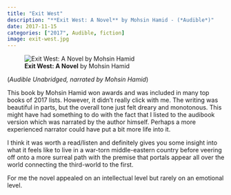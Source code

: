 ```yaml
---
title: "Exit West"
description: "**Exit West: A Novel** by Mohsin Hamid - (*Audible*)"
date: 2017-11-15
categories: ["2017", Audible, fiction]
image: exit-west.jpg
---
```

![**Exit West: A Novel** by Mohsin Hamid](exit-west.jpg){fig-align="left"}

(*Audible Unabridged, narrated by Mohsin Hamid*)

This book by Mohsin Hamid won awards and was included in many top books of 2017 lists. However, it didn't really click with me. The writing was beautiful in parts, but the overall tone just felt dreary and monotonous. This might have had something to do with the fact that I listed to the audibook version which was narrated by the author himself. Perhaps a more experienced narrator could have put a bit more life into it. 

I think it was worth a read/listen and definitely gives you some insight into what it feels like to live in a war-torn middle-eastern country before veering off onto a more surreal path with the premise that portals appear all over the world connecting the third-world to the first. 

For me the novel appealed on an intellectual level but rarely on an emotional level.
